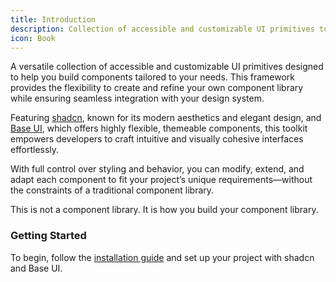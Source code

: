 ```yaml
---
title: Introduction
description: Collection of accessible and customizable UI primitives to build your own components with ease. Featuring shadcn for modern, elegant design and Base UI for highly flexible, themable components.
icon: Book
---
```


A versatile collection of accessible and customizable UI primitives designed to help you build components tailored to your needs. This framework provides the flexibility to create and refine your own component library while ensuring seamless integration with your design system.

Featuring [shadcn](https://ui.shadcn.com/), known for its modern aesthetics and elegant design, and [Base UI](https://base-ui.com/), which offers highly flexible, themeable components, this toolkit empowers developers to craft intuitive and visually cohesive interfaces effortlessly.

With full control over styling and behavior, you can modify, extend, and adapt each component to fit your project’s unique requirements—without the constraints of a traditional component library.

This is not a component library. It is how you build your component library.

### Getting Started

To begin, follow the [installation guide](https:/eo-n.vercel.app/docs/ui/installation) and set up your project with shadcn and Base UI.

<GithubInfo owner="aeonzz" repo="eo-n" />
